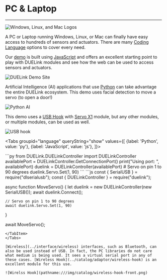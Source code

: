 
# PC & Laptop

---

![Windows, Linux, and Mac Logos](pathname:///img/pc-laptop-logos.png)

A PC or Laptop running Windows, Linux, or Mac can finally have easy access to hundreds of sensors and actuators. There are many [Coding Language](../language/intro) options to cover every need.

Our [demo](https://demo.duelink.com/) is built using [JavaScript](../language/javascript) and offers an excellent starting point to play with DUELink modules and see how the web can be used to access sensors and actuators.

![DUELink Demo Site](pathname:///img/demo-website.png)

Artificial Intelligence (AI) applications that use [Python](../language/python) can take advantage the entire DUELink ecosystem. This demo uses facial detection to move a servo (to open a door!)

![Python AI](pathname:///img/python-ai.gif)

This demo uses a [USB Hook](../catalog/adaptor/usb-hook) with [Servo X1](../catalog/actuator/servo-x1) module, but any other modules, or multiple modules, can be used as well.

![USB hook](pathname:///img/usbhook-servo-x1.png)

<Tabs groupid="language" queryString="show"
  values={[
    {label: 'Python', value: 'py'},
    {label: 'JavaScript', value: 'js'},
]}>

<TabItem value="py">
```py
from DUELink.DUELinkController import DUELinkController
availablePort = DUELinkController.GetConnectionPort()
print("Using port: ", availablePort)
duelink = DUELinkController(availablePort)
# Servo on pin 1 to 90 degrees
duelink.Servo.Set(1, 90)
```
</TabItem>
<TabItem value="js">
```js
const { SerialUSB } = require("dlserialusb");
const { DUELinkController } = require("duelink");

async function MoveServo() {
    let duelink = new DUELinkController(new SerialUSB());
    await duelink.Connect();

    // Servo on pin 1 to 90 degrees
    await duelink.Servo.Set(1, 90)
}

await MoveServo();
```
</TabItem>
</Tabs>

[Wireless](../interface/wireless) interfaces, such as Bluetooth, can also be used instead of USB. In fact, the PC libraries do not care what medium is being used. It sees a virtual serial port in any of these cases. [Wireless Hook](../catalog/adaptor/wireless-hook) is an excellent module for this use.

![Wirelss Hook](pathname:///img/catalog/wireless-hook-front.png)
